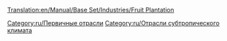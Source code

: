 [[Translation:en/Manual/Base Set/Industries/Fruit Plantation]]

{{ru/Промышленность| Изображение=en/Fruitplantation.png| имя=Фруктовая плантация
| Климат=[[ru/Manual/Климат#Субтропический|Субтропический]].
| Принимает=ничего
| Производит=[[ru/Manual/Base Set/Cargos/Фрукты|Фрукты]].
| Примечания=Не представлен в других [[ru/Manual/Климат|климатах]].
}}

{{ru/Navbox Промышленность}}

[[Category:ru/Первичные отрасли]]
[[Category:ru/Отрасли субтропического климата]]